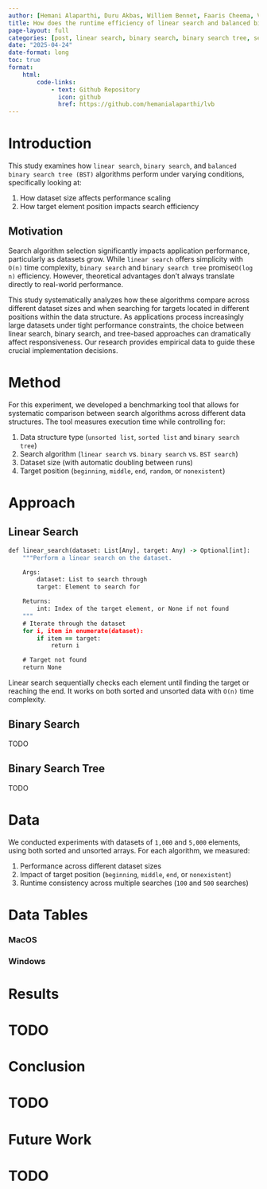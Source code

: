 ```yaml
---
author: [Hemani Alaparthi, Duru Akbas, Williem Bennet, Faaris Cheema, Vivian Potts]
title: How does the runtime efficiency of linear search and balanced binary search tree (tree based approach) algorithms compare under varying dataset sizes and target element positions?
page-layout: full
categories: [post, linear search, binary search, binary search tree, search]
date: "2025-04-24"
date-format: long
toc: true
format:
    html:
        code-links:    
            - text: Github Repository
              icon: github
              href: https://github.com/hemanialaparthi/lvb
---
```


# Introduction

This study examines how `linear search`, `binary search`, and `balanced binary search tree (BST)` algorithms perform under varying conditions, specifically looking at:

1. How dataset size affects performance scaling
2. How target element position impacts search efficiency

## Motivation

Search algorithm selection significantly impacts application performance, particularly as datasets grow. While `linear search` offers simplicity with `O(n)` time complexity, `binary search` and `binary search tree` promise`O(log n)` efficiency. However, theoretical advantages don't always translate directly to real-world performance.

This study systematically analyzes how these algorithms compare across different dataset sizes and when searching for targets located in different positions within the data structure. As applications process increasingly large datasets under tight performance constraints, the choice between linear search, binary search, and tree-based approaches can dramatically affect responsiveness. Our research provides empirical data to guide these crucial implementation decisions.

# Method

For this experiment, we developed a benchmarking tool that allows for systematic comparison between search algorithms across different data structures. The tool measures execution time while controlling for:

1. Data structure type (`unsorted list`, `sorted list` and `binary search tree`)
2. Search algorithm (`linear search` vs. `binary search` vs. `BST search`)
3. Dataset size (with automatic doubling between runs)
4. Target position (`beginning`, `middle`, `end`, `random`, or `nonexistent`)

# Approach

## Linear Search

```cmd
def linear_search(dataset: List[Any], target: Any) -> Optional[int]:
    """Perform a linear search on the dataset.

    Args:
        dataset: List to search through
        target: Element to search for

    Returns:
        int: Index of the target element, or None if not found
    """
    # Iterate through the dataset
    for i, item in enumerate(dataset):
        if item == target:
            return i

    # Target not found
    return None
```

Linear search sequentially checks each element until finding the target or reaching the end. It works on both sorted and unsorted data with `O(n)` time complexity.

## Binary Search

TODO

## Binary Search Tree

TODO

# Data

We conducted experiments with datasets of `1,000` and `5,000` elements, using both sorted and unsorted arrays. For each algorithm, we measured:

1. Performance across different dataset sizes
2. Impact of target position (`beginning`, `middle`, `end`, or `nonexistent`)
3. Runtime consistency across multiple searches (`100` and `500` searches)

# Data Tables

### MacOS

### Windows

# Results

# TODO

# Conclusion

# TODO

# Future Work

# TODO
